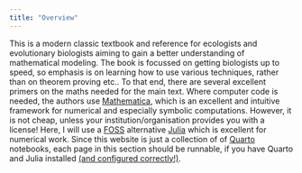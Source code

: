 ---
title: "Overview"
---

This is a modern classic textbook and reference for ecologists and evolutionary biologists aiming to gain a better understanding of mathematical modeling. The book is focussed on getting biologists up to speed, so emphasis is on learning how to use various techniques, rather than on theorem proving etc.. To that end, there are several excellent primers on the maths needed for the main text. Where computer code is needed, the authors use [Mathematica](https://www.wolfram.com/mathematica/), which is an excellent and intuitive framework for numerical and especially symbolic computations. However, it is not cheap, unless your institution/organisation provides you with a license! Here, I will use a [FOSS](https://en.wikipedia.org/wiki/Free_and_open-source_software) alternative [Julia](https://julialang.org/) which is excellent for numerical work. Since this website is just a collection of of [Quarto](https://quarto.org/) notebooks, each page in this section should be runnable, if you have Quarto and Julia installed [(and configured correctly!)](https://quarto.org/docs/computations/julia.html#installation).